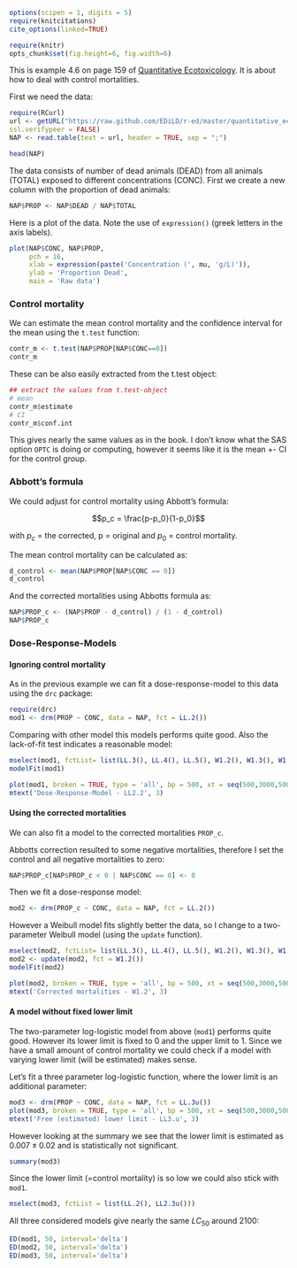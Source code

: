 ```r
options(scipen = 1, digits = 5)
require(knitcitations)
cite_options(linked=TRUE)
```
```r
require(knitr)
opts_chunk$set(fig.height=6, fig.width=6)
```

This is example 4.6 on page 159 of [Quantitative Ecotoxicology](http://www.crcpress.com/product/isbn/9781439835647). It is about how to deal with control mortalities.


First we need the data:
```r
require(RCurl)
url <- getURL("https://raw.github.com/EDiLD/r-ed/master/quantitative_ecotoxicology/data/p160.csv",
ssl.verifypeer = FALSE)
NAP <- read.table(text = url, header = TRUE, sep = ";")
```
```r
head(NAP)
```

The data consists of number of dead animals (DEAD) from all animals (TOTAL) exposed to different concentrations (CONC).
First we create a new column with the proportion of dead animals:

```r
NAP$PROP <- NAP$DEAD / NAP$TOTAL
```

Here is a plot of the data. Note the use of `expression()` (greek letters in the axis labels).
```r
plot(NAP$CONC, NAP$PROP, 
     pch = 16, 
     xlab = expression(paste('Concentration (', mu, 'g/L)')),
     ylab = 'Proportion Dead',
     main = 'Raw data')
```


### Control mortality

We can estimate the mean control mortality and the confidence interval for the mean using the `t.test` function:
```r
contr_m <- t.test(NAP$PROP[NAP$CONC==0])
contr_m
```

These can be also easily extracted from the t.test object:

```r
## extract the values from t.test-object
# mean
contr_m$estimate
# CI
contr_m$conf.int
```

This gives nearly the same values as in the book. I don't know what the SAS option `OPTC` is doing or computing, however it seems like it is the mean +- CI for the control group.


### Abbott’s formula

We could adjust for control mortality using Abbott's formula:

$$p_c = \frac{p-p_0}{1-p_0}$$

with $p_c$ = the corrected, p = original and $p_0$ = control mortality.

The mean control mortality can be calculated as:
```r
d_control <- mean(NAP$PROP[NAP$CONC == 0])
d_control
```

And the corrected mortalities using Abbotts formula as:
```r
NAP$PROP_c <- (NAP$PROP - d_control) / (1 - d_control)
NAP$PROP_c
```


### Dose-Response-Models
#### Ignoring control mortality

As in the previous example we can fit a dose-response-model to this data using the `drc` package:
```r
require(drc)
mod1 <- drm(PROP ~ CONC, data = NAP, fct = LL.2())
```

Comparing with other model this models performs quite good. Also the lack-of-fit test indicates a reasonable model:
```r
mselect(mod1, fctList= list(LL.3(), LL.4(), LL.5(), W1.2(), W1.3(), W1.4()))
modelFit(mod1)
```

```r
plot(mod1, broken = TRUE, type = 'all', bp = 500, xt = seq(500,3000,500))
mtext('Dose-Response-Model - LL2.2', 3)
```


#### Using the corrected mortalities

We can also fit a model to the corrected mortalities `PROP_c`.

Abbotts correction resulted to some negative mortalities, therefore I set the control and all negative mortalities to zero:

```r
NAP$PROP_c[NAP$PROP_c < 0 | NAP$CONC == 0] <- 0
```

Then we fit a dose-response model:
```r
mod2 <- drm(PROP_c ~ CONC, data = NAP, fct = LL.2())
```

However a Weibull model fits slightly better the data, so I change to a two-parameter Weibull model (using the `update` function).

```r
mselect(mod2, fctList= list(LL.3(), LL.4(), LL.5(), W1.2(), W1.3(), W1.4()))
mod2 <- update(mod2, fct = W1.2())
modelFit(mod2)
```

```r
plot(mod2, broken = TRUE, type = 'all', bp = 500, xt = seq(500,3000,500))
mtext('Corrected mortalities - W1.2', 3)
```


#### A model without fixed lower limit

The two-parameter log-logistic model from above (`mod1`) performs quite good. However its lower limit is fixed to 0 and the upper limit to 1.
Since we have a small amount of control mortality we could check if a model with varying lower limit (will be estimated) makes sense.

Let's fit a three parameter log-logistic function, where the lower limit is an additional parameter:

```r
mod3 <- drm(PROP ~ CONC, data = NAP, fct = LL.3u())
plot(mod3, broken = TRUE, type = 'all', bp = 500, xt = seq(500,3000,500))
mtext('Free (estimated) lower limit - LL3.u', 3)
```

However looking at the summary we see that the lower limit is estimated as $0.007 \pm 0.02$ and is statistically not significant.
```r
summary(mod3)
```

Since the lower limit (=control mortality) is so low we could also stick with `mod1`.
```r
mselect(mod3, fctList = list(LL.2(), LL2.3u()))
```


All three considered models give nearly the same $LC_{50}$ around 2100:
```r
ED(mod1, 50, interval='delta')
ED(mod2, 50, interval='delta')
ED(mod3, 50, interval='delta')
```

